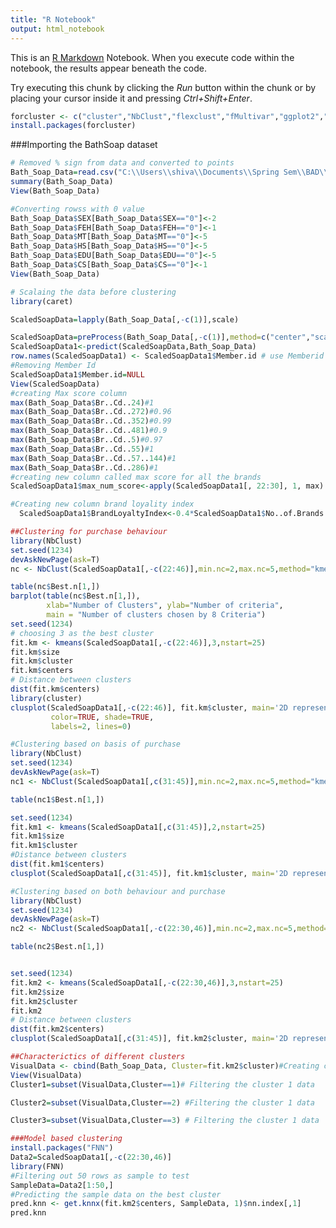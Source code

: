 ---
title: "R Notebook"
output: html_notebook
---

This is an [R Markdown](http://rmarkdown.rstudio.com) Notebook. When you execute code within the notebook, the results appear beneath the code. 

Try executing this chunk by clicking the *Run* button within the chunk or by placing your cursor inside it and pressing *Ctrl+Shift+Enter*. 

```{r}
forcluster <- c("cluster","NbClust","flexclust","fMultivar","ggplot2","lattice","gridbase","gridextra","plyr")
install.packages(forcluster)
```
###Importing the BathSoap dataset
```{r}
# Removed % sign from data and converted to points
Bath_Soap_Data=read.csv("C:\\Users\\shiva\\Documents\\Spring Sem\\BAD\\BathSoap.csv")
summary(Bath_Soap_Data)
View(Bath_Soap_Data)

#Converting rowss with 0 value
Bath_Soap_Data$SEX[Bath_Soap_Data$SEX=="0"]<-2
Bath_Soap_Data$FEH[Bath_Soap_Data$FEH=="0"]<-1
Bath_Soap_Data$MT[Bath_Soap_Data$MT=="0"]<-5
Bath_Soap_Data$HS[Bath_Soap_Data$HS=="0"]<-5
Bath_Soap_Data$EDU[Bath_Soap_Data$EDU=="0"]<-5
Bath_Soap_Data$CS[Bath_Soap_Data$CS=="0"]<-1
View(Bath_Soap_Data)

```
```{r}
# Scalaing the data before clustering
library(caret)

ScaledSoapData=lapply(Bath_Soap_Data[,-c(1)],scale)

ScaledSoapData=preProcess(Bath_Soap_Data[,-c(1)],method=c("center","scale"))
ScaledSoapData1<-predict(ScaledSoapData,Bath_Soap_Data)
row.names(ScaledSoapData1) <- ScaledSoapData1$Member.id # use Memberid for row names
#Removing Member Id
ScaledSoapData1$Member.id=NULL
View(ScaledSoapData)
#creating Max score column
max(Bath_Soap_Data$Br..Cd..24)#1
max(Bath_Soap_Data$Br..Cd..272)#0.96
max(Bath_Soap_Data$Br..Cd..352)#0.99
max(Bath_Soap_Data$Br..Cd..481)#0.9
max(Bath_Soap_Data$Br..Cd..5)#0.97
max(Bath_Soap_Data$Br..Cd..55)#1
max(Bath_Soap_Data$Br..Cd..57..144)#1
max(Bath_Soap_Data$Br..Cd..286)#1
#creating new column called max score for all the brands
ScaledSoapData1$max_num_score<-apply(ScaledSoapData1[, 22:30], 1, max)

#Creating new column brand loyality index
  ScaledSoapData1$BrandLoyaltyIndex<-0.4*ScaledSoapData1$No..of.Brands + 0.4*ScaledSoapData1$Brand.Runs + 0.2*ScaledSoapData1$max_num_score
```


```{r}
##Clustering for purchase behaviour
library(NbClust)
set.seed(1234)
devAskNewPage(ask=T)
nc <- NbClust(ScaledSoapData1[,-c(22:46)],min.nc=2,max.nc=5,method="kmeans")
```

```{r}
table(nc$Best.n[1,])
barplot(table(nc$Best.n[1,]),
        xlab="Number of Clusters", ylab="Number of criteria",
        main = "Number of clusters chosen by 8 Criteria")
set.seed(1234)
# choosing 3 as the best cluster
fit.km <- kmeans(ScaledSoapData1[,-c(22:46)],3,nstart=25)
fit.km$size
fit.km$cluster
fit.km$centers
# Distance between clusters
dist(fit.km$centers)
library(cluster)
clusplot(ScaledSoapData1[,-c(22:46)], fit.km$cluster, main='2D representation of the Cluster solution',
         color=TRUE, shade=TRUE,
         labels=2, lines=0)
```


```{r}
#Clustering based on basis of purchase
library(NbClust)
set.seed(1234)
devAskNewPage(ask=T)
nc1 <- NbClust(ScaledSoapData1[,c(31:45)],min.nc=2,max.nc=5,method="kmeans")

```

```{r}
table(nc1$Best.n[1,])

set.seed(1234)
fit.km1 <- kmeans(ScaledSoapData1[,c(31:45)],2,nstart=25)
fit.km1$size
fit.km1$cluster
#Distance between clusters
dist(fit.km1$centers)
clusplot(ScaledSoapData1[,c(31:45)], fit.km1$cluster, main='2D representation of the Cluster solution',color=TRUE, shade=TRUE,labels=2, lines=0)
```

```{r}
#Clustering based on both behaviour and purchase
library(NbClust)
set.seed(1234)
devAskNewPage(ask=T)
nc2 <- NbClust(ScaledSoapData1[,-c(22:30,46)],min.nc=2,max.nc=5,method="kmeans")

```

```{r}
table(nc2$Best.n[1,])


set.seed(1234)
fit.km2 <- kmeans(ScaledSoapData1[,-c(22:30,46)],3,nstart=25)
fit.km2$size
fit.km2$cluster
fit.km2
# Distance between clusters
dist(fit.km2$centers)
clusplot(ScaledSoapData1[,c(31:45)], fit.km2$cluster, main='2D representation of the Cluster solution',color=TRUE, shade=TRUE,labels=2, lines=0)
```

```{r}
##Characterictics of different clusters
VisualData <- cbind(Bath_Soap_Data, Cluster=fit.km2$cluster)#Creating col Cluster in original data
View(VisualData)
Cluster1=subset(VisualData,Cluster==1)# Filtering the cluster 1 data

Cluster2=subset(VisualData,Cluster==2) #Filtering the cluster 1 data

Cluster3=subset(VisualData,Cluster==3) # Filtering the cluster 1 data

```


```{r}
###Model based clustering
install.packages("FNN")
Data2=ScaledSoapData1[,-c(22:30,46)]
library(FNN)
#Filtering out 50 rows as sample to test
SampleData=Data2[1:50,]
#Predicting the sample data on the best cluster
pred.knn <- get.knnx(fit.km2$centers, SampleData, 1)$nn.index[,1]
pred.knn

```

